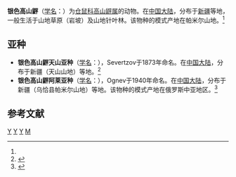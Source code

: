 {{Speciesbox
| genus = Alticola
| species = argentata
| authority = (Severtzov, 1879)<ref name='id931'>{{cite web| url =http://www.bioinfo.cn/db05/BjdwSpecies.php?action=view&id=931| title =银色高山䶄| work =《中国动物物种编目数据库》| publisher =中国科学院微生物研究所| author =中国科学院动物研究所| accessdate =2009-03-27| deadurl =yes| archiveurl =https://web.archive.org/web/20160305052123/http://www.bioinfo.cn/db05/BjdwSpecies.php?action=view&id=931| archivedate =2016-03-05}}</ref>
}}

'''银色高山䶄'''（[[学名|学名]]：{{lang|la|''Alticola argentata''}}）为[[仓鼠科|仓鼠科]][[高山䶄属|高山䶄属]]的动物。在[[中国大陆|中国大陆]]，分布于[[新疆|新疆]]等地，一般生活于山地草原（岩坡）及山地针叶林。该物种的模式产地在帕米尔山地。<ref name='id931'/>

==亚种==
*'''银色高山䶄天山亚种'''（[[学名|学名]]：{{lang|la|''Alticola argentata lecurus''}}），Severtzov于1873年命名。在[[中国大陆|中国大陆]]，分布于新疆（天山山地）等地。<ref name='id932'>{{cite web| url =http://www.bioinfo.cn/db05/BjdwSpecies.php?action=view&id=932| title =银色高山䶄天山亚种| work =《中国动物物种编目数据库》| publisher =中国科学院微生物研究所| author =中国科学院动物研究所| accessdate =2009-03-27| deadurl =yes| archiveurl =https://web.archive.org/web/20160305004248/http://www.bioinfo.cn/db05/BjdwSpecies.php?action=view&id=932| archivedate =2016-03-05}}</ref>
*'''银色高山䶄阿莱亚种'''（[[学名|学名]]：{{lang|la|''Alticola argentata rosanovi''}}），Ognev于1940年命名。在[[中国大陆|中国大陆]]，分布于新疆（乌恰县帕米尔山地）等地。该物种的模式产地在俄罗斯中亚地区。<ref name='id933'>{{cite web| url =http://www.bioinfo.cn/db05/BjdwSpecies.php?action=view&id=933| title =银色高山䶄阿莱亚种| work =《中国动物物种编目数据库》| publisher =中国科学院微生物研究所| author =中国科学院动物研究所| accessdate =2009-03-27| deadurl =yes| archiveurl =https://web.archive.org/web/20160305110016/http://www.bioinfo.cn/db05/BjdwSpecies.php?action=view&id=933| archivedate =2016-03-05}}</ref>

== 参考文献 ==
{{reflist}}

{{Taxonbar}}

[[Category:高山䶄属|Y]]
[[Category:1879年描述的动物|Y]]
[[Category:新疆哺乳动物|Y]]
[[Category:中国特有哺乳动物|M]]


{{啮齿目小作品}}